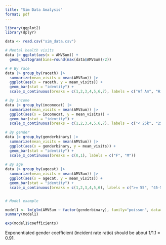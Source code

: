 ```yaml
---
title: "Sim Data Analysis"
format: pdf
---
```



```r
library(ggplot2)
library(dplyr)

data <- read.csv("sim_data.csv")

# Mental health visits
data |> ggplot(aes(x = AMVSum)) +
  geom_histogram(bins=round(max(data$AMVSum)/2))

# # By race
data |> group_by(raceth) |>
  summarize(mean_visits = mean(AMVSum)) |>
  ggplot(aes(x = raceth, y = mean_visits)) +
  geom_bar(stat = "identity") +
  scale_x_continuous(breaks = c(1,2,3,4,5,6,7), labels = c("Af Am", "Hispanic", "Mid Eastern", "Cauc-Other", "Cauc-Jewish", "Asian", "Nat Am/Pac Isl")) 

# By income
data |> group_by(incomecat) |>
  summarize(mean_visits = mean(AMVSum)) |>
  ggplot(aes(x = incomecat, y = mean_visits)) +
  geom_bar(stat = "identity") +
  scale_x_continuous(breaks = c(1,2,3,4,5,6,7), labels = c("< 25k", "25k-50k", "50k-75k", "75k-100k", "100k-125k", "125-150k", "> 150k"))

# By gender
data |> group_by(genderbinary) |>
  summarize(mean_visits = mean(AMVSum)) |>
  ggplot(aes(x = genderbinary, y = mean_visits)) +
  geom_bar(stat = "identity") +
  scale_x_continuous(breaks = c(0,1), labels = c("F", "M"))
 
# By age
data |> group_by(agecat) |>
  summarize(mean_visits = mean(AMVSum)) |>
  ggplot(aes(x = agecat, y = mean_visits)) +
  geom_bar(stat = "identity") +
  scale_x_continuous(breaks = c(1,2,3,4,5,6), labels = c(">= 55", "45-54", "35-44", "25-34", "18-24", "< 18"))


# Model example

model1 <- lm(glm(AMVSum ~ factor(genderbinary), family="poisson", data=data))
summary(model1)

exp(model1$coefficients)
```

Exponentiated gender coefficient (incident rate ratio) should be about 1/1.1 = 0.91.
